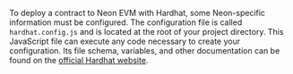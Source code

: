 To deploy a contract to Neon EVM with Hardhat, some Neon-specific information must be configured. The configuration file is called `hardhat.config.js` and is located at the root of your project directory. This JavaScript file can execute any code necessary to create your configuration. Its file schema, variables, and other documentation can be found on the [official Hardhat website](https://hardhat.org/hardhat-runner/docs/config). 
